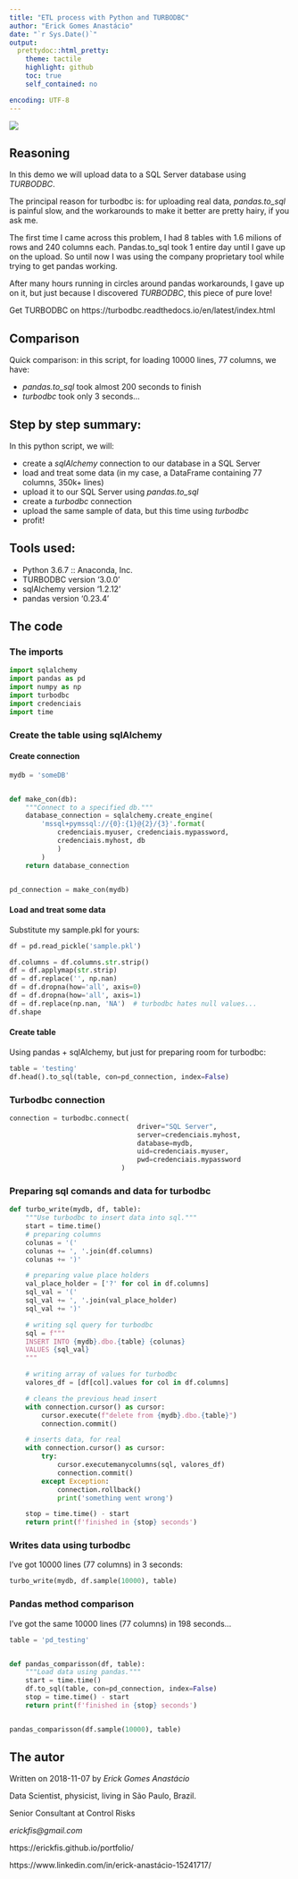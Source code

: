 ```yaml
---
title: "ETL process with Python and TURBODBC"
author: "Erick Gomes Anastácio"
date: "`r Sys.Date()`"
output:
  prettydoc::html_pretty:
    theme: tactile
    highlight: github
    toc: true
    self_contained: no

encoding: UTF-8
---
```



![](turbodbc/logo.png)

## Reasoning

In this demo we will upload data to a SQL Server database using *TURBODBC*.

The principal reason for turbodbc is: for uploading real data, *pandas.to_sql* is painful slow, and the workarounds to make it better are pretty hairy, if you ask me. 

The first time I came across this problem, I had 8 tables with 1.6 milions of rows and 240 columns each. Pandas.to_sql took 1 entire day until I gave up on the upload. So until now I was using the company proprietary tool while trying to get pandas working.

After many hours running in circles around pandas workarounds, I gave up on it, but just because I discovered *TURBODBC*, this piece of pure love!



Get TURBODBC on https://turbodbc.readthedocs.io/en/latest/index.html

## Comparison

Quick comparison: in this script, for loading 10000 lines, 77 columns, we have:

- *pandas.to_sql*  took almost 200 seconds to finish
- *turbodbc* took only 3 seconds...

## Step by step summary:

In this python script, we will:

- create a *sqlAlchemy* connection to our database in a SQL Server
- load and treat some data (in my case, a DataFrame containing 77 columns, 350k+ lines)
- upload it to our SQL Server using *pandas.to_sql*
- create a *turbodbc* connection
- upload the same sample of data, but this time using *turbodbc*
- profit!

## Tools used:

- Python 3.6.7 :: Anaconda, Inc.
- TURBODBC version '3.0.0'
- sqlAlchemy version '1.2.12'
- pandas version '0.23.4'


## The code

### The imports

```python
import sqlalchemy
import pandas as pd
import numpy as np
import turbodbc
import credenciais
import time
```

### Create the table using sqlAlchemy

#### Create connection

```python
mydb = 'someDB'


def make_con(db):
    """Connect to a specified db."""
    database_connection = sqlalchemy.create_engine(
        'mssql+pymssql://{0}:{1}@{2}/{3}'.format(
            credenciais.myuser, credenciais.mypassword,
            credenciais.myhost, db
            )
        )
    return database_connection


pd_connection = make_con(mydb)
```

#### Load and treat some data

Substitute my sample.pkl for yours:

```python
df = pd.read_pickle('sample.pkl')

df.columns = df.columns.str.strip()
df = df.applymap(str.strip)
df = df.replace('', np.nan)
df = df.dropna(how='all', axis=0)
df = df.dropna(how='all', axis=1)
df = df.replace(np.nan, 'NA')  # turbodbc hates null values...
df.shape
```

#### Create table

Using pandas + sqlAlchemy, but just for preparing room for turbodbc:


```python
table = 'testing'
df.head().to_sql(table, con=pd_connection, index=False)
```

### Turbodbc connection

```python
connection = turbodbc.connect(
                                driver="SQL Server",
                                server=credenciais.myhost,
                                database=mydb,
                                uid=credenciais.myuser,
                                pwd=credenciais.mypassword
                            )
```

### Preparing sql comands and data for turbodbc

```python
def turbo_write(mydb, df, table):
    """Use turbodbc to insert data into sql."""
    start = time.time()
    # preparing columns
    colunas = '('
    colunas += ', '.join(df.columns)
    colunas += ')'

    # preparing value place holders
    val_place_holder = ['?' for col in df.columns]
    sql_val = '('
    sql_val += ', '.join(val_place_holder)
    sql_val += ')'

    # writing sql query for turbodbc
    sql = f"""
    INSERT INTO {mydb}.dbo.{table} {colunas}
    VALUES {sql_val}
    """

    # writing array of values for turbodbc
    valores_df = [df[col].values for col in df.columns]

    # cleans the previous head insert
    with connection.cursor() as cursor:
        cursor.execute(f"delete from {mydb}.dbo.{table}")
        connection.commit()

    # inserts data, for real
    with connection.cursor() as cursor:
        try:
            cursor.executemanycolumns(sql, valores_df)
            connection.commit()
        except Exception:
            connection.rollback()
            print('something went wrong')

    stop = time.time() - start
    return print(f'finished in {stop} seconds')

```

### Writes data using turbodbc

I've got 10000 lines (77 columns) in 3 seconds:

```python
turbo_write(mydb, df.sample(10000), table)
```

### Pandas method comparison

I've got the same 10000 lines (77 columns) in 198 seconds...


```python
table = 'pd_testing'


def pandas_comparisson(df, table):
    """Load data using pandas."""
    start = time.time()
    df.to_sql(table, con=pd_connection, index=False)
    stop = time.time() - start
    return print(f'finished in {stop} seconds')


pandas_comparisson(df.sample(10000), table)
```

## The autor

Written on 2018-11-07 by *Erick Gomes Anastácio*

Data Scientist, physicist, living in São Paulo, Brazil.

Senior Consultant at Control Risks

*erickfis@gmail.com*

https://erickfis.github.io/portfolio/

https://www.linkedin.com/in/erick-anastácio-15241717/
